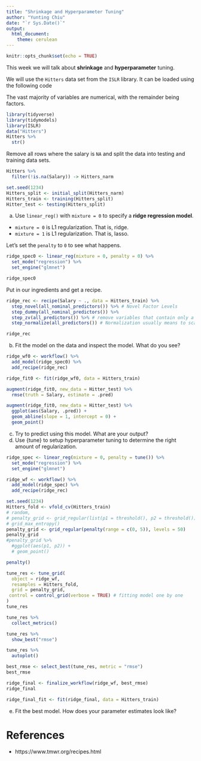 ```yaml
---
title: "Shrinkage and Hyperparameter Tuning"
author: "Yunting Chiu"
date: "`r Sys.Date()`"
output:
  html_document: 
    theme: cerulean
---
```

```r
knitr::opts_chunk$set(echo = TRUE)
```
This week we will talk about **shrinkage** and **hyperparameter** tuning.

We will use the `Hitters` data set from the `ISLR` library. It can be loaded using the following code

The vast majority of variables are numerical, with the remainder being factors.
```r
library(tidyverse)
library(tidymodels)
library(ISLR)
data("Hitters")
Hitters %>%
  str()
```

Remove all rows where the salary is `NA` and split the data into testing and training data sets.
```r
Hitters %>%
  filter(!is.na(Salary)) -> Hitters_narm

set.seed(1234)
Hitters_split <- initial_split(Hitters_narm)
Hitters_train <- training(Hitters_split)
Hitter_test <- testing(Hitters_split)
```

a. Use `linear_reg()` with  `mixture = 0` to specify a **ridge regression model**.

- `mixture = 0` is L1 regularization. That is, ridge.
- `mixture = 1` is L1 regularization. That is, lasso.

Let's set the `penalty` to `0` to see what happens.
```r
ridge_spec0 <- linear_reg(mixture = 0, penalty = 0) %>%
  set_mode("regression") %>%
  set_engine("glmnet")

ridge_spec0
```

Put in our ingredients and get a recipe. 
```r
ridge_rec <- recipe(Salary ~ ., data = Hitters_train) %>%
  step_novel(all_nominal_predictors()) %>% # Novel Factor Levels
  step_dummy(all_nominal_predictors()) %>%
  step_zv(all_predictors()) %>% # remove variables that contain only a single value
  step_normalize(all_predictors()) # Normalization usually means to scale a variable to have values between 0 and 1

ridge_rec
```

b. Fit the model on the data and inspect the model. What do you see?
```r
ridge_wf0 <- workflow() %>%
  add_model(ridge_spec0) %>%
  add_recipe(ridge_rec)
```

```r
ridge_fit0 <- fit(ridge_wf0, data = Hitters_train)
```

```r
augment(ridge_fit0, new_data = Hitter_test) %>%
  rmse(truth = Salary, estimate = .pred)
```
```r
augment(ridge_fit0, new_data = Hitter_test) %>%
  ggplot(aes(Salary, .pred)) +
  geom_abline(slope = 1, intercept = 0) +
  geom_point()
```

c. Try to predict using this model. What are your output?
d. Use {tune} to setup hyperparameter tuning to determine the right amount of regularization.
```r
ridge_spec <- linear_reg(mixture = 0, penalty = tune()) %>%
  set_mode("regression") %>%
  set_engine("glmnet")
```

```r
ridge_wf <- workflow() %>%
  add_model(ridge_spec) %>%
  add_recipe(ridge_rec)
```

```r
set.seed(1234)
Hitters_fold <- vfold_cv(Hitters_train)
# random, 
# penalty_grid <- grid_regular(list(p1 = threshold(), p2 = threshold()), levels = 10, size = 100)
# grid_max_entropy()
penalty_grid <- grid_regular(penalty(range = c(0, 5)), levels = 50)
penalty_grid 
#penalty_grid %>%
  #ggplot(aes(p1, p2)) +
  # geom_point()
```
```r
penalty()
```


```r
tune_res <- tune_grid(
  object = ridge_wf, 
  resamples = Hitters_fold,
  grid = penalty_grid,
 control = control_grid(verbose = TRUE) # fitting model one by one
)
tune_res 
```

```r
tune_res %>%
  collect_metrics()
```

```r
tune_res %>%
  show_best("rmse")
```
```r
tune_res %>%
  autoplot()
```
```r
best_rmse <- select_best(tune_res, metric = "rmse")
best_rmse
```
```r
ridge_final <- finalize_workflow(ridge_wf, best_rmse)
ridge_final
```
```r
ridge_final_fit <- fit(ridge_final, data = Hitters_train) 
```

e. Fit the best model. How does your parameter estimates look like?

# References
- https://www.tmwr.org/recipes.html

